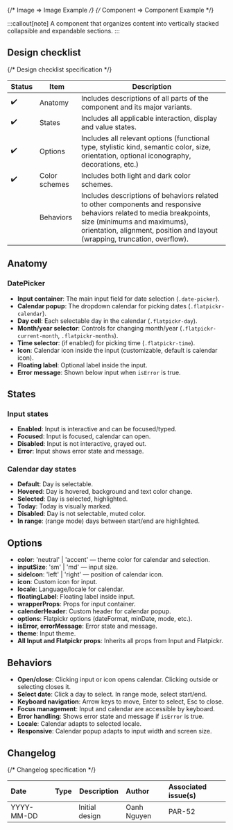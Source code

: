 
<TableOfContents />

{/* Image => Image Example */}
{/* Component => Component Example */}

:::callout[note]
A component that organizes content into vertically stacked collapsible and expandable sections.
:::

## Design checklist <span id="design-checklist"></span>

{/* Design checklist specification */}

| Status | Item          | Description                                                                                                                                                                                                                       |
| ------ | ------------- | --------------------------------------------------------------------------------------------------------------------------------------------------------------------------------------------------------------------------------- |
| ✔️     | Anatomy       | Includes descriptions of all parts of the component and its major variants.                                                                                                                                                       |
| ✔️     | States        | Includes all applicable interaction, display and value states.                                                                                                                                                                    |
| ✔️     | Options       | Includes all relevant options (functional type, stylistic kind, semantic color, size, orientation, optional iconography, decorations, etc.)                                                                                       |
| ✔️     | Color schemes | Includes both light and dark color schemes.                                                                                                                                                                                       |
|        | Behaviors     | Includes descriptions of behaviors related to other components and responsive behaviors related to media breakpoints, size (minimums and maximums), orientation, alignment, position and layout (wrapping, truncation, overflow). |

## Anatomy <span id="anatomy"></span>

### DatePicker

- **Input container**: The main input field for date selection (`.date-picker`).
- **Calendar popup**: The dropdown calendar for picking dates (`.flatpickr-calendar`).
- **Day cell**: Each selectable day in the calendar (`.flatpickr-day`).
- **Month/year selector**: Controls for changing month/year (`.flatpickr-current-month`, `.flatpickr-months`).
- **Time selector**: (if enabled) for picking time (`.flatpickr-time`).
- **Icon**: Calendar icon inside the input (customizable, default is calendar icon).
- **Floating label**: Optional label inside the input.
- **Error message**: Shown below input when `isError` is true.

## States <span id="states"></span>

### Input states

- **Enabled**: Input is interactive and can be focused/typed.
- **Focused**: Input is focused, calendar can open.
- **Disabled**: Input is not interactive, grayed out.
- **Error**: Input shows error state and message.

### Calendar day states

- **Default**: Day is selectable.
- **Hovered**: Day is hovered, background and text color change.
- **Selected**: Day is selected, highlighted.
- **Today**: Today is visually marked.
- **Disabled**: Day is not selectable, muted color.
- **In range**: (range mode) days between start/end are highlighted.

## Options <span id="options"></span>

- **color**: 'neutral' | 'accent' — theme color for calendar and selection.
- **inputSize**: 'sm' | 'md' — input size.
- **sideIcon**: 'left' | 'right' — position of calendar icon.
- **icon**: Custom icon for input.
- **locale**: Language/locale for calendar.
- **floatingLabel**: Floating label inside input.
- **wrapperProps**: Props for input container.
- **calenderHeader**: Custom header for calendar popup.
- **options**: Flatpickr options (dateFormat, minDate, mode, etc.).
- **isError, errorMessage**: Error state and message.
- **theme**: Input theme.
- **All Input and Flatpickr props**: Inherits all props from Input and Flatpickr.

## Behaviors <span id="behaviors"></span>

- **Open/close**: Clicking input or icon opens calendar. Clicking outside or selecting closes it.
- **Select date**: Click a day to select. In range mode, select start/end.
- **Keyboard navigation**: Arrow keys to move, Enter to select, Esc to close.
- **Focus management**: Input and calendar are accessible by keyboard.
- **Error handling**: Shows error state and message if `isError` is true.
- **Locale**: Calendar adapts to selected locale.
- **Responsive**: Calendar popup adapts to input width and screen size.

## Changelog <span id="changelog"></span>

{/* Changelog specification */}

| Date       | Type                                                     | Description    | Author      | Associated issue(s) |
| :--------- | :------------------------------------------------------- | -------------- | :---------- | :------------------ |
| YYYY-MM-DD | <Badge size='sm' kind='glass' color='cyan' label="new"/> | Initial design | Oanh Nguyen | PAR-52              |
